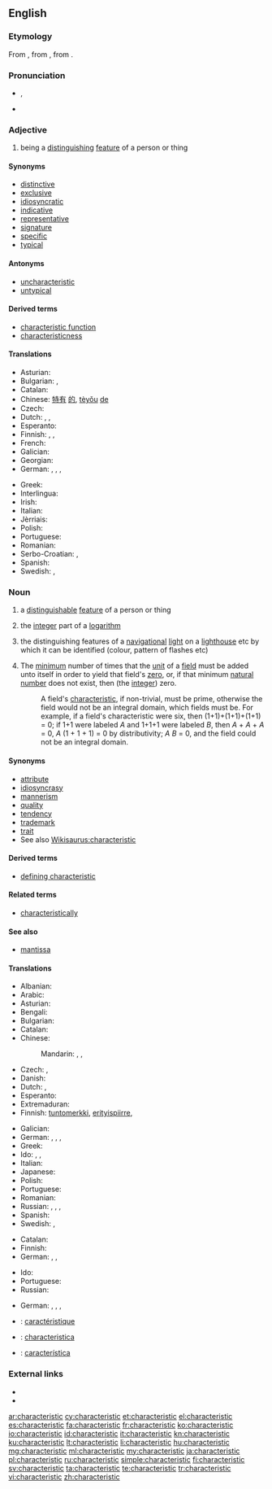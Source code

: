 ==English==

{{wikipedia}}

===Etymology===
From {{etyl|grc|en}} {{term|χαρακτηριστικός|tr=kharaktēristikos|lang=grc}}, from {{term|χαρακτηρίζω||to designate by a characteristic mark|tr=kharaktērizō|lang=grc}}, from {{term|χαρακτήρ||a mark, character|tr=kharaktēr|lang=grc}}.

===Pronunciation===
* {{IPA|/ˌkʰæɹəktəˈɹɪstɪk/}}, {{X-SAMPA|/%k{r\kt@"r\IstIk/}}
* {{audio|En-us-characteristic.ogg|Audio (US)}}

===Adjective===
{{en-adj}}

# being a [[distinguish]]ing [[feature]] of a person or thing

====Synonyms====
* [[distinctive]]
* [[exclusive]]
* [[idiosyncratic]]
* [[indicative]]
* [[representative]]
* [[signature]]
* [[specific]]
* [[typical]]

====Antonyms====
* [[uncharacteristic]]
* [[untypical]]

====Derived terms====
* [[characteristic function]]
* [[characteristicness]]

====Translations====
{{trans-top|being a distinguishing feature of a person or thing}}
* Asturian: {{t-|ast|carauterísticu}}
* Bulgarian: {{t+|bg|характерен}},  {{t+|bg|отличителен}}
* Catalan: {{t-|ca|característic}}
* Chinese: [[特有]] [[的]], [[tèyǒu]] [[de]]
* Czech: {{t-|cs|charakteristický|m}}
* Dutch: {{t+|nl|kenmerkend}},  {{t+|nl|karakteristiek}}, {{t+|nl|idiosyncratisch}}
* Esperanto: {{t+|eo|karakteriza}}
* Finnish: {{t+|fi|ominainen}}, {{t-|fi|luonteenomainen}}, {{t+|fi|tunnusomainen}}
* French: {{t+|fr|caractéristique}}
* Galician: {{t-|gl|característico}}
* Georgian: {{t-|ka|დამახასიათებელი|sc=Geor}}
* German: {{t+|de|charakteristisch}}, {{t+|de|bezeichnend}}, {{t-|de|kennzeichnend}}, {{t+|de|typisch}}
{{trans-mid}}
* Greek: {{t+|el|χαρακτηριστικός|m|tr=charaktiristikós|sc=Grek}}
* Interlingua: {{t-|ia|characteristic}}
* Irish: {{t-|ga|aitreabúid|f}}
* Italian: {{t+|it|caratteristica}}
* Jèrriais: {{tø|roa-jer|caractéthistique}}
* Polish: {{t+|pl|charakterystyczny|m}}
* Portuguese: {{t+|pt|característico}}
* Romanian: {{t-|ro|caracteristic}}
* Serbo-Croatian: {{t-|sh|osobina|f}}, {{t-|sh|značajka|f}}
* Spanish: {{t+|es|característico}}
* Swedish: {{t+|sv|karakteristisk}}, {{t+|sv|kännetecknande}}
{{trans-bottom}}

===Noun===
{{en-noun}}

# a [[distinguishable]] [[feature]] of a person or thing
# {{context|mathematics|lang=en}} the [[integer]] part of a [[logarithm]]
# {{context|nautical|lang=en}} the distinguishing features of a [[navigational]] [[light]] on a [[lighthouse]] etc by which it can be identified (colour, pattern of flashes etc)
# {{context|algebra|field theory|lang=en}} The [[minimum]] number of times that the [[unit]] of a [[field]] must be added unto itself in order to yield that field's [[zero]], or, if that minimum [[natural number]] does not exist, then (the [[integer]]) zero.
#: A field's [[characteristic]], if non-trivial, must be prime, otherwise the field would not be an integral domain, which fields must be. For example, if a field's characteristic were six, then (1+1)+(1+1)+(1+1) = 0; if 1+1 were labeled ''A'' and 1+1+1 were labeled ''B'', then ''A'' + ''A'' + ''A'' = 0, ''A'' (1 + 1 + 1) = 0 by distributivity; ''A'' ''B'' = 0, and the field could not be an integral domain.

====Synonyms====
* [[attribute]]
* [[idiosyncrasy]]
* [[mannerism]]
* [[quality]]
* [[tendency]]
* [[trademark]]
* [[trait]]
* See also [[Wikisaurus:characteristic]]

====Derived terms====
* [[defining characteristic]]

====Related terms====
* [[characteristically]]

====See also====
* [[mantissa]]

====Translations====
{{trans-top|distinguishing feature}}
* Albanian: {{t-|sq|karakteristikë|f}}
* Arabic: {{t-|ar|صفة|f|tr=ṣíffa}}
* Asturian: {{t-|ast|carauterística|f}}
* Bengali: {{t-|bn|বৈশিষ্ট্য|tr=boishishţţô|sc=Beng}}
* Bulgarian: {{t-|bg|отличителна черта}}
* Catalan: {{t-|ca|característica|f}}
* Chinese:
*: Mandarin: {{t|cmn|特性|tr=tèxìng|sc=Hani}}, {{t|cmn|特質|sc=Hani}}, {{t|cmn|特质|tr=tèzhì|sc=Hani}}
* Czech: {{t+|cs|charakteristika|f}},  {{t+|cs|vlastnost|f}}
* Danish: {{t-|da|karakteristik|c}}
* Dutch: {{t+|nl|trekje|n}},  {{t+|nl|karakteristiek|f}}
* Esperanto: {{t-|eo|karakterizilo}}
* Extremaduran: {{tø|ext|caraiterística|f}}
* Finnish: [[tuntomerkki]], [[erityispiirre]], {{t+|fi|tunnusmerkki}}
{{trans-mid}}
* Galician: {{t+|gl|característica|f}}
* German: {{t+|de|Merkmal|n}}, {{t+|de|Eigenschaft|f}}, {{t+|de|Charakteristik|f}}, {{t+|de|Eigenart|f}}
* Greek: {{t+|el|χαρακτηριστικό|n|tr=charaktiristikó|sc=Grek}}
* Ido: {{t|io|karakterizivo}}, {{t|io|traito}}, {{t|io|proprajo}}
* Italian: {{t+|it|caratteristica}}
* Japanese: {{t+|ja|特性|tr=とくせい, tokusei|sc=Jpan}}
* Polish: {{t+|pl|cecha|f}}
* Portuguese: {{t+|pt|característica|f}}
* Romanian: {{t-|ro|caracteristică}}
* Russian: {{t-|ru|характерная черта|f|tr=xaraktérnaja čertá|sc=Cyrl}}, {{t-|ru|отличительная черта|f|tr=otličítel’naja čertá|sc=Cyrl}}, {{t+|ru|черта|f|tr=čertá|sc=Cyrl}}, {{t+|ru|особенность|f|tr=osóbennost’|sc=Cyrl}}
* Spanish: {{t+|es|característica|f}}
* Swedish: {{t+|sv|karakteristikum|n}}, {{qualifier|characteristics}} {{t+|sv|karakteristik|c}}
{{trans-bottom}}

{{trans-top|integer part of a logarithm}}
* Catalan: {{t-|ca|característica|f}}
* Finnish: {{t+|fi|karakteristika}}
* German: {{t-|de|Kennwert|n}}, {{t-|de|Kenngröße|f}}, {{t+|de|Charakteristik|f}}
{{trans-mid}}
* Ido: {{t|io|karakteristiko}}
* Portuguese: {{t+|pt|característica|f}}
* Russian: {{t|ru|характеристика|f|tr=xarakterístika|sc=Cyrl}}
{{trans-bottom}}

{{trans-top|distinguishing features of a navigational light}}
* German: {{t+|de|Merkmal|n}}, {{t+|de|Eigenschaft|f}}, {{t+|de|Charakteristik|f}}, {{t+|de|Eigenart|f}}
{{trans-mid}}
{{trans-bottom}}

{{checktrans-top}}
* {{ttbc|fr}}: [[caractéristique]] {{f}}
* {{ttbc|ia}}: [[characteristica]]
* {{ttbc|es}}: [[característica]] {{f}}
{{trans-bottom}}

===External links===
* {{R:Webster 1913}}
* {{R:Century 1911}}

[[ar:characteristic]]
[[cy:characteristic]]
[[et:characteristic]]
[[el:characteristic]]
[[es:characteristic]]
[[fa:characteristic]]
[[fr:characteristic]]
[[ko:characteristic]]
[[io:characteristic]]
[[id:characteristic]]
[[it:characteristic]]
[[kn:characteristic]]
[[ku:characteristic]]
[[lt:characteristic]]
[[li:characteristic]]
[[hu:characteristic]]
[[mg:characteristic]]
[[ml:characteristic]]
[[my:characteristic]]
[[ja:characteristic]]
[[pl:characteristic]]
[[ru:characteristic]]
[[simple:characteristic]]
[[fi:characteristic]]
[[sv:characteristic]]
[[ta:characteristic]]
[[te:characteristic]]
[[tr:characteristic]]
[[vi:characteristic]]
[[zh:characteristic]]